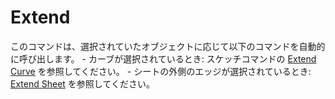 
# Extend

<Reference shortcut="" command="Extend" button="" />

このコマンドは、選択されていたオブジェクトに応じて以下のコマンドを自動的に呼び出します。
    - カーブが選択されているとき: スケッチコマンドの [Extend Curve](../sketch/extend) を参照してください。
    - シートの外側のエッジが選択されているとき: [Extend Sheet](./extend-sheet) を参照してください。













